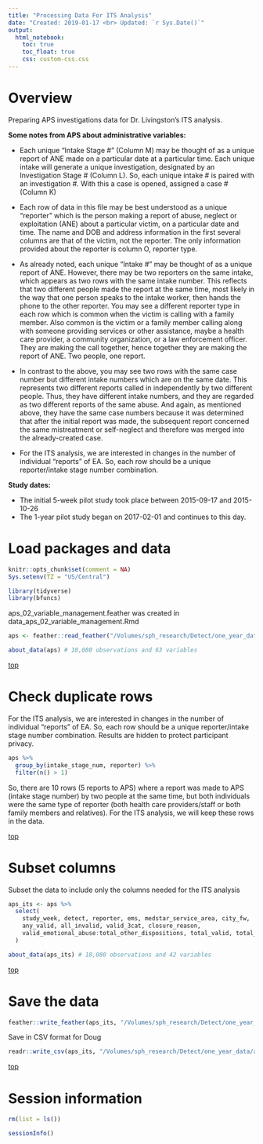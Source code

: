```yaml
---
title: "Processing Data For ITS Analysis"
date: "Created: 2019-01-17 <br> Updated: `r Sys.Date()`"
output: 
  html_notebook:
    toc: true
    toc_float: true
    css: custom-css.css
---
```


# Overview

Preparing APS investigations data for Dr. Livingston's ITS analysis.

**Some notes from APS about administrative variables:**

* Each unique "Intake Stage #" (Column M) may be thought of as a unique report of ANE made on a particular date at a particular time. Each unique intake will generate a unique investigation, designated by an Investigation Stage # (Column L). So, each unique intake # is paired with an investigation #. With this a case is opened, assigned a case # (Column K)

* Each row of data in this file may be best understood as a unique "reporter" which is the person making a report of abuse, neglect or exploitation (ANE) about a particular victim, on a particular date and time. The name and DOB and address information in the first several columns are that of the victim, not the reporter. The only information provided about the reporter is column O, reporter type. 

* As already noted, each unique "Intake #" may be thought of as a unique report of ANE. However, there may be two reporters on the same intake, which appears as two rows with the same intake number. This reflects that two different people made the report at the same time, most likely in the way that one person speaks to the intake worker, then hands the phone to the other reporter. You may see a different reporter type in each row which is common when the victim is calling with a family member. Also common is the victim or a family member calling along with someone providing services or other assistance, maybe a health care provider, a community organization, or a law enforcement officer.  They are making the call together, hence together they are making the report of ANE. Two people, one report. 

* In contrast to the above, you may see two rows with the same case number but different intake numbers which are on the same date.  This represents two different reports called in independently by two different people. Thus, they have different intake numbers, and they are regarded as two different reports of the same abuse. And again, as mentioned above, they have the same case numbers because it was determined that after the initial report was made, the subsequent report concerned the same mistreatment or self-neglect and therefore was merged into the already-created case.

* For the ITS analysis, we are interested in changes in the number of individual "reports" of EA. So, each row should be a unique reporter/intake stage number combination.


**Study dates:**

* The initial 5-week pilot study took place between 2015-09-17 and 2015-10-26     
* The 1-year pilot study began on 2017-02-01 and continues to this day.    


# Load packages and data

```r
knitr::opts_chunk$set(comment = NA)
Sys.setenv(TZ = "US/Central")
```

```r
library(tidyverse)
library(bfuncs)
```

aps_02_variable_management.feather was created in data_aps_02_variable_management.Rmd

```r
aps <- feather::read_feather("/Volumes/sph_research/Detect/one_year_data/aps_02_variable_management.feather")
```

```r
about_data(aps) # 18,080 observations and 63 variables
```

[top](#top)










# Check duplicate rows

For the ITS analysis, we are interested in changes in the number of individual "reports" of EA. So, each row should be a unique reporter/intake stage number combination. Results are hidden to protect participant privacy.

```r
aps %>% 
  group_by(intake_stage_num, reporter) %>% 
  filter(n() > 1)
```

So, there are 10 rows (5 reports to APS) where a report was made to APS (intake stage number) by two people at the same time, but both individuals were the same type of reporter (both health care providers/staff or both family members and relatives). For the ITS analysis, we will keep these rows in the data.

[top](#top)










# Subset columns

Subset the data to include only the columns needed for the ITS analysis

```r
aps_its <- aps %>% 
  select(
    study_week, detect, reporter, ems, medstar_service_area, city_fw, 
    any_valid, all_invalid, valid_3cat, closure_reason,
    valid_emotional_abuse:total_other_dispositions, total_valid, total_invalid
  )
```

```r
about_data(aps_its) # 18,080 observations and 42 variables
```

[top](#top)










# Save the data

```r
feather::write_feather(aps_its, "/Volumes/sph_research/Detect/one_year_data/aps_its.feather")
```

Save in CSV format for Doug

```r
readr::write_csv(aps_its, "/Volumes/sph_research/Detect/one_year_data/aps_its.csv")
```

[top](#top)










# Session information

```r
rm(list = ls())
```

```r
sessionInfo()
```